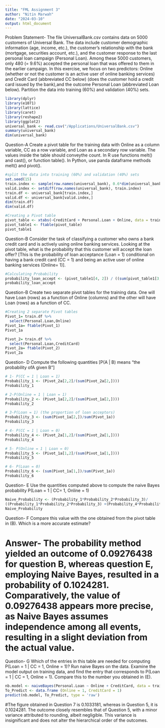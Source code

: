 ```yaml
---
title: "FML Assignment 3"
author: "Nitin Marwah"
date: "2024-03-10"
output: html_document
---
```

Problem Statement-
The file UniversalBank.csv contains data on 5000 customers of Universal Bank. The data include customer demographic information (age, income, etc.), the customer’s relationship with the bank (mortgage, securities account, etc.), and the customer response to the last personal loan campaign (Personal Loan). Among these 5000 customers, only 480 (= 9.6%) accepted the personal loan that was offered to them in the earlier campaign. In this exercise, we focus on two predictors: Online (whether or not the customer is an active user of online banking services) and Credit Card (abbreviated CC below) (does the customer hold a credit card issued by the bank),and the outcome Personal Loan (abbreviated Loan below).
Partition the data into training (60%) and validation (40%) sets.
```r
library(dplyr)
library(e1071)
library(lattice)
library(caret)
library(reshape2)
library(ggplot2)
universal_bank <- read.csv("/Applications/UniversalBank.csv")
summary(universal_bank)
dim(universal_bank)
```
Question-A 
Create a pivot table for the training data with Online as a column variable, CC as a row variable, and Loan as a secondary row variable. The values inside the table should conveythe count. In R use functions melt() and cast(), or function table().
In Python, use panda dataframe methods melt() and pivot().
```r
#split the data into training (60%) and validation (40%) sets
set.seed(15) 
train.index <- sample(row.names(universal_bank), 0.6*dim(universal_bank)[1])
valid.index <- setdiff(row.names(universal_bank), train.index)
train.df <- universal_bank[train.index,]
valid.df <- universal_bank[valid.index,]
dim(train.df)
dim(valid.df)
```
```r
#Creating a Pivot table
pivot_table <- xtabs(~CreditCard + Personal.Loan + Online, data = train.df)
pivot_table1 <- ftable(pivot_table)
pivot_table1
```
Question-B
Consider the task of classifying a customer who owns a bank credit card and is actively using online banking services. Looking at the pivot table, what is the probability that this customer will accept the loan offer? [This is the probability of loan acceptance (Loan = 1) conditional on having a bank credit card (CC = 1) and being an active user of online banking services (Online= 1)].
```r
#Calculating Probability
probability_loan_accept <- (pivot_table1[4, 2]) / ((sum(pivot_table1[3, 2]) + sum(pivot_table1[4, 2])))
probability_loan_accept
```
Question-B
Create two separate pivot tables for the training data. One will have Loan (rows) as a function of Online (columns) and the other will have Loan (rows) as a function of CC.
```r
#Creating 2 separate Pivot tables
Pivot_1= train.df %>% 
  select(Personal.Loan,Online)
Pivot_1a= ftable(Pivot_1)
Pivot_1a
```
```r
Pivot_2= train.df %>% 
  select(Personal.Loan,CreditCard)
Pivot_2a= ftable(Pivot_2)
Pivot_2a
```
Question- D
Compute the following quantities [P(A | B) means “the probability ofA given B”]
```r
# 1- P(CC = 1 | Loan = 1)
Probability_1 <- (Pivot_2a[2,2]/(sum(Pivot_2a[2,])))
Probability_1
```
```r
# 2-P(Online = 1 | Loan = 1)
Probability_2 <- (Pivot_1a[2,2]/(sum(Pivot_1a[2,])))
Probability_2
```
```r
# 3-P(Loan = 1) (the proportion of loan acceptors)
Probability_3 <- (sum(Pivot_1a[2,])/sum(Pivot_1a))
Probability_3
```
```r
# 4- P(CC = 1 | Loan = 0) 
Probability_4 <- (Pivot_2a[1,2]/(sum(Pivot_2a[1,])))
Probability_4
```
```r
# 5- P(Online = 1 | Loan = 0)
Probability_5 <- (Pivot_1a[1,2]/(sum(Pivot_1a[1,])))
Probability_5
```
```r
# 6- P(Loan = 0)
Probability_6 <- (sum(Pivot_1a[1,])/sum(Pivot_1a))
Probability_6
```
Question- E
Use the quantities computed above to compute the naive Bayes probability P(Loan = 1 | CC= 1, Online = 1)
```r
Naive_Probability <- (Probability_1*Probability_2*Probability_3)/
((Probability_1*Probability_2*Probability_3) +(Probability_4*Probability_5*Probability_6))
Naive_Probability 
```
Question- F
Compare this value with the one obtained from the pivot table in (B). Which is a more accurate estimate?

# Answer- The probability method yielded an outcome of 0.09276438 for question B, whereas question E, employing Naive Bayes, resulted in a probability of 0.1024281. Comparatively, the value of 0.09276438 appears more precise, as Naive Bayes assumes independence among all events, resulting in a slight deviation from the actual value.

Question- G
Which of the entries in this table are needed for computing P(Loan = 1 | CC = 1, Online = 1)? Run naive Bayes on the data. Examine the model output on training data, and find the entry that corresponds to P(Loan = 1 | CC = 1, Online = 1). Compare this to the number you obtained in (E).
```r
nb.model <- naiveBayes(Personal.Loan ~ Online + CreditCard, data = train.df)
To_Predict <- data.frame (Online = 1, CreditCard = 1)
predict(nb.model, To_Predict, type = 'raw')
```
#The figure obtained in Question 7 is 0.1033181, whereas in Question 5, it is 0.1024281. The outcome closely resembles that of Question 5, with a minor variance attributed to rounding, albeit negligible. This variance is insignificant and does not alter the hierarchical order of the outcomes.
